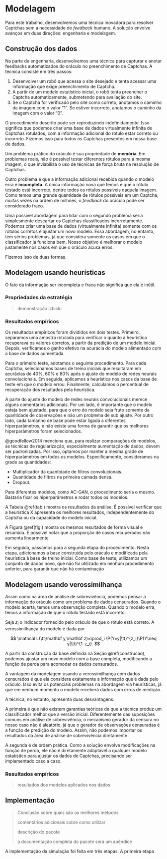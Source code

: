 
# Modelagem {#modelo}

Para este trabalho, desenvolvemos uma técnica inovadora para resolver Captchas sem a necessidade de *feedback* humano. A solução envolve avanços em duas direções: engenharia e modelagem.

## Construção dos dados {#construcao}

Na parte de engenharia, desenvolvemos uma técnica para capturar e anotar feedbacks automatizados do oráculo no preenchimento de Captchas. A técnica consiste em três passos:

1.  Desenvolver um robô que acessa o site desejado e tenta acessar uma informação que exige preenchimento de Captcha.
2.  A partir de um modelo estatístico inicial, o robô tenta preencher o Captcha automaticamente, submetendo para avaliação do site.
3.  Se o Captcha for verificado pelo site como correto, anotamos o caminho da imagem com o valor "1". Se estiver incorreto, anotamos o caminho da imagem com o valor "0".

O procedimento descrito pode ser reproduzindo indefinidamente. Isso significa que podemos criar uma base de dados virtualmente infinita de Captchas rotulados, com a informação adicional do rótulo estar correto ou incorreto. Fizemos isso para todos os Captchas presentes em nossa base de dados.

<!-- TODO na verdade tem bastante que da pra testar diferentes -->
Um problema prático do oráculo é sua propriedade de **memória**. Em problemas reais, não é possível testar diferentes rótulos para a mesma imagem, o que inviabiliza o uso de técnicas de força bruta na resolução de Captchas.

Outro problema é que a informação adicional recebida quando o modelo erra é **incompleta**. A única informação nova que temos é que o rótulo testado está incorreto, dentre todos os rótulos possíveis daquela imagem. Como temos uma grande quantidade de rótulos possíveis em um Captcha, muitas vezes na ordem de milhões, o *feedback* do oráculo pode ser considerado fraco.

Uma possível abordagem para lidar com o segundo problema seria simplesmente descartar os Captchas classificados incorretamente. Podemos criar uma base de dados (virtualmente infinita) somente com os rótulos corretos e ajustar um novo modelo. Essa abordagem, no entanto, tem sérios problemas, já que considera somente os casos em que o classificador já funciona bem. Nosso objetivo é melhorar o modelo justamente nos casos em que o oráculo acusa erros.

Fizemos isso de duas formas.

## Modelagem usando heurísticas {#heuristica}

O fato da informação ser incompleta e fraca não significa que ela é inútil. 


### Propriedades da estratégia

> demonstração izbicki

### Resultados empíricos

Os resultados empíricos foram divididos em dois testes. Primeiro, separamos uma amostra rotulada para verificar o quanto a heurística recuperava os valores corretos, a partir da predição de um modelo inicial. Depois, verificamos o ganho efetivo na acurácia do modelo alimentado com a base de dados aumentada.

Para o primeiro teste, adotamos o seguinte procedimento. Para cada Captcha, selecionamos bases de treino iniciais que resultaram em acurácias de 40%, 60% e 80% após o ajuste do modelo de redes neurais convolucionais. Em seguida, aplicamos a heurística nos casos da base de teste em que o modelo errou. Finalmente, calculamos o percentual de recuperação dos resultados pela heurística.

A parte do ajuste do modelo de redes neurais convolucionais merece alguns comentários adicionais. Por um lado, é importante que o modelo esteja bem ajustado, para que o erro do modelo seja fruto somente da quantidade de observações e não um problema de sub ajuste. Por outro lado, cada tamanho de base pode estar ligada a diferentes hiperparâmetros, e não existe uma forma de garantir que os melhores hiperparâmetros foram selecionados. 

@goodfellow2014 menciona que, para realizar comparações de modelos, as técnicas de regularização, especialmente aumentação de dados, devem ser padronizadas. Por isso, optamos por manter a mesma grade de hiperparâmetros em todos os modelos. Especificamente, consideramos na grade as quantidades:

- Multiplicador da quantidade de filtros convolucionais. 
- Quantidade de filtros na primeira camada densa.
- Dropout.

Para diferentes modelos, como AC-GAN, o procedimento seria o mesmo. Bastaria fixar os hiperparâmetros e rodar todos os modelos.

A Tabela \@ref(tab:) mostra os resultados da análise. É possível verificar que a heurística X apresenta os melhores resultados, independentemente do Captcha ou da capacidade do modelo inicial.

A Figura \@ref(fig:) mostra os mesmos resultados de forma visual e resumida. É possível notar que a proporção de casos recuperados não aumenta linearmente

Em seguida, passamos para a segunda etapa do procedimento. Nesta etapa, adicionamos a base construída pelo oráculo e modificada pela heurística à base de treino inicial. Como base de teste, utilizamos um conjunto de dados novo, que não foi utilizado em nenhum procedimento anterior, para garantir que não há contaminação


## Modelagem usando verossimilhança {#veross}

Assim como na área de análise de sobrevivência, podemos pensar a informação do oráculo como um problema de dados censurados. Quando o modelo acerta, temos uma observação completa. Quando o modelo erra, temos a informação de que o rótulo testado está incorreto.

Seja $z_i$ o indicador fornecido pelo oráculo de que o rótulo está correto. A verossimilhança do modelo é dada por

$$
\mathcal L(\tt;\mathbf y,\mathbf z)=\prod_i \P(Y=y|\tt)^{z_i}\P(Y\neq y|\tt)^{1-z_i}.
$$

A partir da construção da base definida na Seção \@ref(construcao), podemos ajustar um novo modelo com a base completa, modificando a função de perda para acomodar os dados censurados.

A vantagem da modelagem usando a verossimilhança com dados censurados é que ela considera exatamente a informação que é dada pelo oráculo. Isso evita os potenciais problemas na abordagem via heurísticas, já que em nenhum momento o modelo receberá dados com erros de medição.

A técnica, no entanto, apresenta duas desvantagens.

A primeira é que não existem garantias teóricas de que a técnica produz um classificador melhor que a versão inicial. Diferentemente das suposições comuns em análise de sobrevivência, o mecanismo gerador da censura no nosso caso não é aleatório, já que o gerador de observações censuradas é a função de predição do modelo. Assim, não podemos importar os resultados da área de análise de sobrevivência diretamente.

A segunda é de ordem prática. Como a solução envolve modificações na função de perda, ele não é diretamente adaptável a qualquer modelo estatístico para ajustar os dados de Captchas, precisando ser implementado caso a caso.

### Resultados empíricos

> resultados dos modelos aplicados nos dados

## Implementação

> Conclusão sobre quais são os melhores métodos
>
> comentários adicionais sobre como utilizar
>
> descrição do pacote
>
> a documentação completa do pacote será um apêndice


A implementação da simulação foi feita em três etapas. A primeira etapa 
